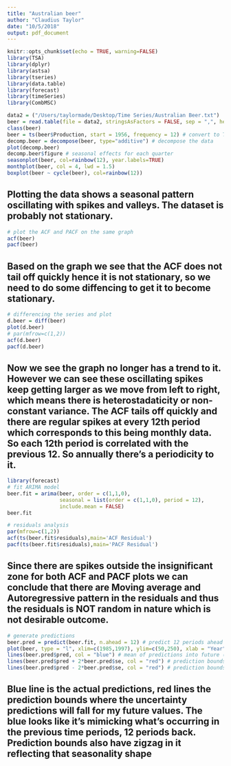 ```yaml
---
title: "Australian beer"
author: "Claudius Taylor"
date: "10/5/2018"
output: pdf_document
---
```


```r
knitr::opts_chunk$set(echo = TRUE, warning=FALSE)
library(TSA)
library(dplyr)
library(astsa)
library(tseries)
library(data.table)
library(forecast)
library(timeSeries)
library(CombMSC)
```


```r
data2 = ("/Users/taylormade/Desktop/Time Series/Australian Beer.txt")
beer = read.table(file = data2, stringsAsFactors = FALSE, sep = ",", header = TRUE)
class(beer)
beer = ts(beer$Production, start = 1956, frequency = 12) # convert to Time Series
decomp.beer = decompose(beer, type="additive") # decompose the data
plot(decomp.beer)
decomp.beer$figure # seasonal effects for each quarter
seasonplot(beer, col=rainbow(12), year.labels=TRUE)
monthplot(beer, col = 4, lwd = 1.5)
boxplot(beer ~ cycle(beer), col=rainbow(12))
```

## Plotting the data shows a seasonal pattern oscillating with spikes and valleys. The dataset is probably not stationary.

```r
# plot the ACF and PACF on the same graph
acf(beer)
pacf(beer)
```

## Based on the graph we see that the ACF does not tail off quickly hence it is not stationary, so we need to do some diffencing to get it to become stationary.

```r
# differencing the series and plot
d.beer = diff(beer)
plot(d.beer)
# par(mfrow=c(1,2))
acf(d.beer)
pacf(d.beer)
```

## Now we see the graph no longer has a trend to it. However we can see these oscillating spikes keep getting larger as we move from left to right, which means there is heterostadaticity or non-constant variance. The ACF tails off quickly and there are regular spikes at every 12th period which corresponds to this being monthly data. So each 12th period is correlated with the previous 12. So annually there's a periodicity to it.

```r
library(forecast)
# fit ARIMA model
beer.fit = arima(beer, order = c(1,1,0),
                 seasonal = list(order = c(1,1,0), period = 12),
                 include.mean = FALSE)
beer.fit
```

```r
# residuals analysis
par(mfrow=c(1,2))
acf(ts(beer.fit$residuals),main='ACF Residual')
pacf(ts(beer.fit$residuals),main='PACF Residual')
```

## Since there are spikes outside the insignificant zone for both ACF and PACF plots we can conclude that there are Moving average and Autoregressive pattern in the residuals and thus the residuals is NOT random in nature which is not desirable outcome.

```r
# generate predictions
beer.pred = predict(beer.fit, n.ahead = 12) # predict 12 periods ahead
plot(beer, type = "l", xlim=c(1985,1997), ylim=c(50,250), xlab = "Year", ylab = "Production")
lines(beer.pred$pred, col = "blue") # mean of predictions into future (actual)
lines(beer.pred$pred + 2*beer.pred$se, col = "red") # prediction bounds +1.96
lines(beer.pred$pred - 2*beer.pred$se, col = "red") # prediction bounds -1.96
```

## Blue line is the actual predictions, red lines the prediction bounds where the uncertainty predictions will fall for my future values. The blue looks like it's mimicking what's occurring in the previous time periods, 12 periods back. Prediction bounds also have zigzag in it reflecting that seasonality shape










